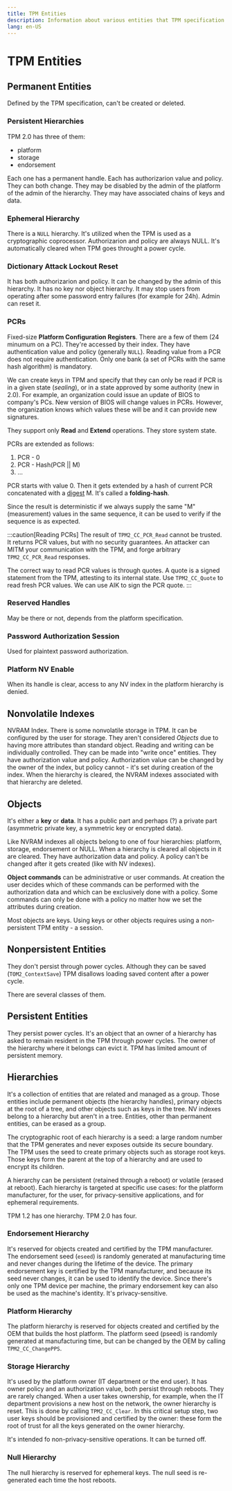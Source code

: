 ```yaml
---
title: TPM Entities
description: Information about various entities that TPM specification defines
lang: en-US
---
```



# TPM Entities

## Permanent Entities

Defined by the TPM specification, can't be created or deleted.

### Persistent Hierarchies

TPM 2.0 has three of them:

- platform
- storage
- endorsement

Each one has a permanent handle. Each has authorizarion value and policy. They
can both change. They may be disabled by the admin of the platform of the admin
of the hierarchy.
They may have associated chains of keys and data.

### Ephemeral Hierarchy

There is a `NULL` hierarchy. It's utilized when the TPM is used as a
cryptographic coprocessor. Authorizarion and policy are always NULL. It's
automatically cleared when TPM goes throught a power cycle.

### Dictionary Attack Lockout Reset

It has both authorizarion and policy. It can be changed by the admin of this
hierarchy. It has no key nor object hierarchy. It may stop users from operating
after some password entry failures (for example for 24h). Admin can reset it.

### PCRs

Fixed-size **Platform Configuration Registers**. There are a few of them (24
minumum on a PC). They're accessed by their index. They have authentication
value and policy (generally `NULL`). Reading value from a PCR does not require
authentication. Only one bank (a set of PCRs with the same hash algorithm) is
mandatory.

We can create keys in TPM and specify that they can only be read if PCR is in a
given state (_sealing_), or in a state approved by some authority (new in 2.0).
For example, an organization could issue an update of BIOS to company's PCs. New
version of BIOS will change values in PCRs. However, the organization knows
which values these will be and it can provide new signatures.

They support only **Read** and **Extend** operations. They store system state.

PCRs are extended as follows:

1. PCR - 0
2. PCR - Hash(PCR || M)
3. ...

PCR starts with value 0. Then it gets extended by a hash of current PCR
concatenated with a [digest](/technologies/secruity/tpm/basic-terms#hash) M. It's called a
**folding-hash**.

Since the result is deterministic if we always supply the same "M" (measurement)
values in the same sequence, it can be used to verify if the sequence is as
expected.

:::caution[Reading PCRs]
The result of `TPM2_CC_PCR_Read` cannot be trusted. It returns PCR values, but
with no security guarantees. An attacker can MITM your communication with the
TPM, and forge arbitrary `TPM2_CC_PCR_Read` responses.

The correct way to read PCR values is through quotes. A quote is a signed
statement from the TPM, attesting to its internal state. Use `TPM2_CC_Quote` to
read fresh PCR values. We can use AIK to sign the PCR quote.
:::

### Reserved Handles

May be there or not, depends from the platform specification.

### Password Authorization Session

Used for plaintext password authorization.

### Platform NV Enable

When its handle is clear, access to any NV index in the platform hierarchy is
denied.

## Nonvolatile Indexes

NVRAM Index. There is some nonvolatile storage in TPM. It can be configured by
the user for storage. They aren't considered _Objects_ due to having more
attributes than standard object. Reading and writing can be individually
controlled. They can be made into "write once" entities. They have authorization
value and policy. Authorization value can be changed by the owner of the index,
but policy cannot - it's set during creation of the index. When the hierarchy is
cleared, the NVRAM indexes associated with that hierarchy are deleted.

## Objects

It's either a **key** or **data**. It has a public part and perhaps (?) a
private part (asymmetric private key, a symmetric key or encrypted data).

Like NVRAM indexes all objects belong to one of four hierarchies: platform,
storage, endorsement or NULL. When a hierarchy is cleared all objects in it are
cleared. They have authorization data and policy. A policy can't be changed
after it gets created (like with NV indexes).

**Object commands** can be administrative or user commands. At creation the user
decides which of these commands can be performed with the authorization data and
which can be exclusively done with a policy. Some commands can only be done with
a policy no matter how we set the attributes during creation.

Most objects are keys. Using keys or other objects requires using a
non-persistent TPM entity - a session.

## Nonpersistent Entities

They don't persist through power cycles. Although they can be saved
(`TOM2_ContextSave`) TPM disallows loading saved content after a power cycle.

There are several classes of them.

## Persistent Entities

They persist power cycles. It's an object that an owner of a hierarchy has asked
to remain resident in the TPM through power cycles. The owner of the hierarchy
where it belongs can evict it. TPM has limited amount of persistent memory.

## Hierarchies

It's a collection of entities that are related and managed as a group. Those
entities include permanent objects (the hierarchy handles), primary objects at
the root of a tree, and other objects such as keys in the tree. NV indexes
belong to a hierarchy but aren't in a tree. Entities, other than permanent
entities, can be erased as a group.

The cryptographic root of each hierarchy is a seed: a large random number that
the TPM generates and never exposes outside its secure boundary. The TPM uses
the seed to create primary objects such as storage root keys. Those keys form
the parent at the top of a hierarchy and are used to encrypt its children.

A hierarchy can be persistent (retained through a reboot) or volatile (erased at
reboot). Each hierarchy is targeted at specific use cases: for the platform
manufacturer, for the user, for privacy-sensitive applications, and for
ephemeral requirements.

TPM 1.2 has one hierarchy. TPM 2.0 has four.

### Endorsement Hierarchy

It's reserved for objects created and certified by the TPM manufacturer. The
endorsement seed (`eseed`) is randomly generated at manufacturing time and never
changes during the lifetime of the device. The primary endorsement key is
certified by the TPM manufacturer, and because its seed never changes, it can be
used to identify the device. Since there's only one TPM device per machine, the
primary endorsement key can also be used as the machine's identity. It's
privacy-sensitive.

### Platform Hierarchy

The platform hierarchy is reserved for objects created and certified by the OEM
that builds the host platform. The platform seed (pseed) is randomly generated
at manufacturing time, but can be changed by the OEM by calling
`TPM2_CC_ChangePPS`.

### Storage Hierarchy

It's used by the platform owner (IT department or the end user). It has owner
policy and an authorization value, both persist through reboots. They are rarely
changed. When a user takes ownership, for example, when the IT department
provisions a new host on the network, the owner hierarchy is reset. This is done
by calling `TPM2_CC_Clear`. In this critical setup step, two user keys should be
provisioned and certified by the owner: these form the root of trust for all the
keys generated on the owner hierarchy.

It's intended fo non-privacy-sensitive operations.
It can be turned off.

### Null Hierarchy

The null hierarchy is reserved for ephemeral keys. The null seed is re-generated
each time the host reboots.

